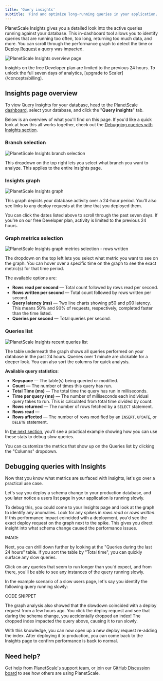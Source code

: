 ```yaml
---
title: 'Query insights'
subtitle: 'Find and optimize long-running queries in your application.'
---
```


PlanetScale Insights gives you a detailed look into the active queries running against your database. This in-dashboard tool allows you to identify queries that are running too often, too long, returning too much data, and more. You can scroll through the performance graph to detect the time or [Deploy Request](/concepts/deploy-requests) a query was impacted.

![PlanetScale Insights overview page](/img/docs/insights-overview-2.png)

<InfoBlock type="note">
  Insights on the free Developer plan are limited to the previous 24 hours. To unlock the full seven days of analytics, [upgrade to Scaler](/concepts/billing).
</InfoBlock>

## Insights page overview

To view Query Insights for your database, head to the [PlanetScale dashboard](https://app.planetscale.com), select your database, and click the "**Query insights**" tab.

Below is an overview of what you'll find on this page. If you'd like a quick look at how this all works together, check out the [Debugging queries with Insights section](#debugging-queries-with-insights).

### Branch selection

![PlanetScale Insights branch selection](/img/docs/insights-branches.png) 

This dropdown on the top right lets you select what branch you want to analyze. This applies to the entire Insights page.

### Insights graph

![PlanetScale Insights graph](/img/docs/insights-graph.png)

This graph depicts your database activity over a 24-hour period. You'll also see links to any deploy requests at the time that you deployed them.

You can click the dates listed above to scroll through the past seven days. If you're on our free Developer plan, activity is limited to the previous 24 hours. 

### Graph metrics selection

![PlanetScale Insights graph metrics selection - rows written](/img/docs/insights-graph-metrics-selection.png) 

The dropdown on the top left lets you select what metric you want to see on the graph. You can hover over a specific time on the graph to see the exact metric(s) for that time period.

The available options are:

- **Rows read per second** &mdash; Total count followed by rows read per second.
- **Rows written per second** &mdash; Total count followed by rows written per second.
- **Query latency (ms)** &mdash; Two line charts showing p50 and p90 latency. This means 50% and 90% of requests, respectively, completed faster than the time listed.
- **Queries per second** &mdash; Total queries per second.

### Queries list

![PlanetScale Insights recent queries list](/img/docs/insights-query-list.png)  

The table underneath the graph shows all queries performed on your database in the past 24 hours. Queries over 1 minute are clickable for a deeper look. You can also sort the columns for quick analysis.

**Available query statistics**:

- **Keyspace** &mdash; The table(s) being queried or modified.
- **Count** &mdash; The number of times this query has run.
- **Total Time (ms)** &mdash; The total time the query has run in milliseconds.
- **Time per query (ms)** &mdash; The number of milliseconds each individual query takes to run. This is calculated from total time divided by count.
- **Rows returned** &mdash; The number of rows fetched by a `SELECT` statement.
- **Rows read** &mdash;
- **Rows affected** &mdash; The number of rows modified by an `INSERT`, `UPDATE`, or `DELETE` statement.

In [the next section](#debugging-queries-with-insights), you'll see a practical example showing how you can use these stats to debug slow queries.

You can customize the metrics that show up on the Queries list by clicking the "Columns" dropdown.

## Debugging queries with Insights

Now that you know what metrics are surfaced with Insights, let's go over a practical use case.

Let's say you deploy a schema change to your production database, and you later notice a users list page in your application is running slowly.

To debug this, you could come to your Insights page and look at the graph to identify any anomalies. Look for any spikes in *rows read* or *rows written*. If this performance impact coincided with a deployment, you'd see the exact deploy request on the graph next to the spike. This gives you direct insight into what schema change caused the performance issues.

IMAGE

Next, you can drill down further by looking at the "Queries during the last 24 hours" table. If you sort the table by "Total time", you can quickly surface any slow queries.

Click on any queries that seem to run longer than you'd expect, and from there, you'll be able to see any instances of the query running slowly.

In the example scenario of a slow users page, let's say you identify the following query running slowly:

CODE SNIPPET

The graph analysis also showed that the slowdown coincided with a deploy request from a few hours ago. You click the deploy request and see that during the schema change, you accidentally dropped an index! The dropped index impacted the query above, causing it to run slowly.

With this knowledge, you can now open up a new deploy request re-adding the index. After deploying it to production, you can come back to the Insights page to confirm performance is back to normal.

## Need help?

Get help from [PlanetScale's support team](https://www.planetscale.com/support), or join our [GitHub Discussion board](https://github.com/planetscale/discussion/discussions) to see how others are using PlanetScale.